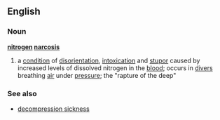 ==English==
===Noun===
{{wikipedia}}
'''[[nitrogen]] [[narcosis]]'''
# a [[condition]] of [[disorientation]], [[intoxication]] and [[stupor]] caused by increased levels of dissolved nitrogen in the [[blood]]; occurs in [[diver]]s breathing [[air]] under [[pressure]]; the "rapture of the deep"
===See also===
*[[decompression sickness]]